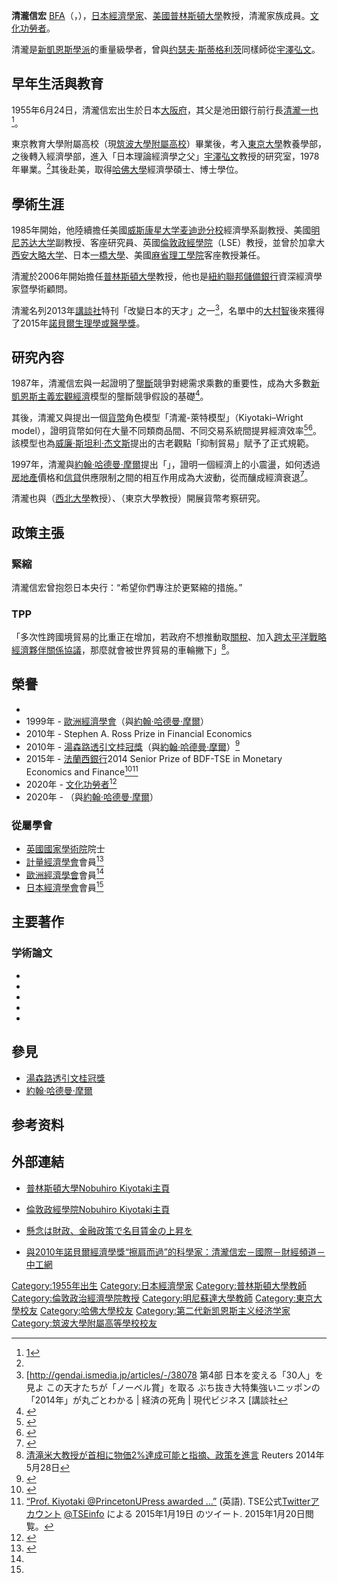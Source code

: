 {{Infobox scientist
|name              = 清瀧信宏<br><small>清滝 信宏（きよたき のぶひろ）</small>
|image             = Nobuhiro Kiyotaki 202011.jpg
|image_size        = 
|caption           = 
|birth_date        = {{birth date and age|1955|06|24|mf=y}}
|birth_place       = [[日本|日本]][[大阪府|大阪府]]
|death_date        = 
|death_place       = 
|nationality       = {{JPN}}
|ethnicity         = 
|fields            = [[宏觀經濟學|宏觀經濟學]]
|workplaces        = [[普林斯頓大學|普林斯頓大學]]
|alma_mater        = [[東京大學|東京大學]]<br />[[哈佛大學|哈佛大學]]
|academic_advisors  = [[宇澤弘文|宇澤弘文]]
|doctoral_advisor  = {{link-en|奧利維耶·布朗夏爾|Olivier Blanchard}}
|doctoral_students = 
|known_for         = {{link-en|清瀧-摩爾模型|Kiyotaki–Moore model}}<br>清瀧-萊特模型
|awards            = {{link-en|Yrjö Jahnsson Award|Yrjö Jahnsson Award}} (1999)<br>Stephen A. Ross Prize in Financial Economics (2010)<br>[[湯森路透引文桂冠獎|湯森路透引文桂冠獎]] (2010)<br>{{link-en|BBVA基金會前沿知識獎|BBVA Foundation Frontiers of Knowledge Award}} (2020)
|religion          =
|signature         =  <!--(filename only)-->
|footnotes         = 
}}
{{Japanese
| japanese = 清滝 信宏
| kana = きよたき のぶひろ
| romaji = Kiyotaki Nobuhiro
}}
'''清瀧信宏''' [[英國國家學術院|BFA]]（{{jpn|j=清滝 信宏|hg=きよたき のぶひろ|rm=Kiyotaki Nobuhiro|f=h}}，{{bd|1955年|6月24日}}），[[日本|日本]][[經濟學家|經濟學家]]、[[美國|美國]][[普林斯頓大學|普林斯頓大學]]教授，{{link-ja|池田銀行|池田銀行}}清瀧家族成員。[[文化功勞者|文化功勞者]]。

清瀧是[[新凱恩斯學派|新凱恩斯學派]]的重量級學者，曾與[[约瑟夫·斯蒂格利茨|约瑟夫·斯蒂格利茨]]同樣師從[[宇澤弘文|宇澤弘文]]。

== 早年生活與教育 ==
1955年6月24日，清瀧信宏出生於日本[[大阪府|大阪府]]，其父是池田銀行前行長[[清瀧一也|清瀧一也]]<ref>[https://archive.is/20131012123236/newsbiz.yahoo.co.jp/detail?a=20130924-00000035-jijnb_st-nb]</ref>。

東京教育大學附屬高校（現[[筑波大學附屬中學校及高等學校|筑波大學附屬高校]]）畢業後，考入[[東京大學|東京大學]]教養學部，之後轉入經濟學部，進入「日本理論經濟學之父」[[宇澤弘文|宇澤弘文]]教授的研究室，1978年畢業。<ref name="Kiyotaki-Asahi" />其後赴美，取得[[哈佛大學|哈佛大學]]經濟學碩士、博士學位。

== 學術生涯 ==
1985年開始，他陸續擔任美國[[威斯康星大学麦迪逊分校|威斯康星大学麦迪逊分校]]經濟學系副教授、美國[[明尼苏达大学|明尼苏达大学]]副教授、{{link-en|明尼阿波利斯聯邦儲備銀行|Federal Reserve Bank of Minneapolis}}客座研究員、英國[[倫敦政經學院|倫敦政經學院]]（LSE）教授，並曾於加拿大[[西安大略大学|西安大略大学]]、日本[[一橋大學|一橋大學]]、美國[[麻省理工學院|麻省理工學院]]客座教授兼任。

清瀧於2006年開始擔任[[普林斯頓大學|普林斯頓大學]]教授，他也是[[紐約聯邦儲備銀行|紐約聯邦儲備銀行]]資深經濟學家暨學術顧問。

清瀧名列2013年[[講談社|講談社]]特刊「改變日本的天才」之一<ref>[http://gendai.ismedia.jp/articles/-/38078 {{Wayback|url=http://gendai.ismedia.jp/articles/-/38078 |date=20160304191430 }} 第4部 日本を変える「30人」を見よ この天才たちが「ノーベル賞」を取る ぶち抜き大特集強いニッポンの「2014年」が丸ごとわかる | 経済の死角 | 現代ビジネス [講談社</ref>，名單中的[[大村智|大村智]]後來獲得了2015年[[諾貝爾生理學或醫學獎|諾貝爾生理學或醫學獎]]。

== 研究內容 ==
1987年，清瀧信宏與{{link-en|奧利維爾·布蘭查德|Olivier Blanchard}}一起證明了[[壟斷|壟斷]]競爭對總需求乘數的重要性，成為大多數[[新凱恩斯主義|新凱恩斯主義]][[宏觀經濟|宏觀經濟]]模型的壟斷競爭假設的基礎<ref>{{cite journal |first=Olivier |last=Blanchard |first2=Nobuhiro |last2=Kiyotaki |year=1987 |title=Monopolistic Competition and the Effects of Aggregate Demand |url=https://archive.org/details/sim_american-economic-review_1987-09_77_4/page/647 |journal=[[American_Economic_Review|American Economic Review]] |volume=77 |issue=4 |pages=647–66 |jstor=1814537 }}</ref>。

其後，清瀧又與{{link-en|蘭德爾·萊特|Randall Wright}}提出一個[[貨幣|貨幣]]角色模型「清瀧-萊特模型」（Kiyotaki–Wright model），證明貨幣如何在大量不同類商品間、不同交易系統間提昇經濟效率<ref>{{cite journal |first=Nobuhiro |last=Kiyotaki |first2=Randall |last2=Wright |year=1989 |title=On Money as a Medium of Exchange |url=https://archive.org/details/sim_journal-of-political-economy_1989-08_97_4/page/927 |journal=[[Journal_of_Political_Economy|Journal of Political Economy]] |volume=97 |issue=4 |pages=927–54 |jstor=1832197 |doi=10.1086/261634}}</ref><ref>{{cite journal |first=Nobuhiro |last=Kiyotaki |first2=Randall |last2=Wright |year=1993 |title=A Search-Theoretic Approach to Monetary Economics |url=https://archive.org/details/sim_american-economic-review_1993-03_83_1/page/63 |journal=[[American_Economic_Review|American Economic Review]] |volume=83 |issue=1 |pages=63–77 |jstor=2117496 }}</ref>。該模型也為[[威廉·斯坦利·杰文斯|威廉·斯坦利·杰文斯]]提出的古老觀點「{{link-en|雙重需求巧合|Coincidence of wants}}抑制貿易」賦予了正式規範。

1997年，清瀧與[[約翰·哈德曼·摩爾|約翰·哈德曼·摩爾]]提出「{{link-en|清瀧-摩爾模型|Kiyotaki–Moore model}}」，證明一個經濟上的小震盪，如何透過[[房地產|房地產]]價格和[[信貸|信貸]]供應限制之間的相互作用成為大波動，從而釀成經濟衰退<ref>{{cite journal |first=Nobuhiro |last=Kiyotaki |first2=John H. |last2=Moore |year=1997 |title=Credit Cycles |url=https://archive.org/details/sim_journal-of-political-economy_1997-04_105_2/page/211 |journal=[[Journal_of_Political_Economy|Journal of Political Economy]] |volume=105 |issue=2 |pages=211–248 |doi=10.1086/262072 }}</ref>。

清瀧也與{{link-ja|松山公紀|松山公紀}}（[[西北大學_(伊利諾伊州)|西北大學]]教授）、{{link-ja|松井彰彥|松井彰彦}}（東京大學教授）開展貨幣考察研究{{sfn |Kiyotaki|Matsui|Matsuyama|1993b}}。

== 政策主張 ==
=== 緊縮 ===
清瀧信宏曾抱怨日本央行：“希望你們專注於更緊縮的措施。”

=== TPP ===
「多次性跨國境貿易的比重正在增加，若政府不想推動取[[關稅|關稅]]、加入[[跨太平洋戰略經濟夥伴關係協議|跨太平洋戰略經濟夥伴關係協議]]，那麼就會被世界貿易的車輪撇下」<ref name="Kiyotaki-Reuters">[http://jp.reuters.com/article/businessNews/idJPKBN0E801Q20140528 清滝米大教授が首相に物価2%達成可能と指摘、政策を進言] {{Wayback|url=http://jp.reuters.com/article/businessNews/idJPKBN0E801Q20140528 |date=20200921160941 }} Reuters 2014年5月28日</ref>。

== 榮譽 ==
*{{link-ja|中原獎|中原賞}}
*1999年 - [[歐洲經濟學會|歐洲經濟學會]]{{link-en|Yrjö Jahnsson Award|Yrjö Jahnsson Award}}（與[[約翰·哈德曼·摩爾|約翰·哈德曼·摩爾]]）
*2010年 - Stephen A. Ross Prize in Financial Economics
*2010年 - [[湯森路透引文桂冠獎|湯森路透引文桂冠獎]]（與[[約翰·哈德曼·摩爾|約翰·哈德曼·摩爾]]）<ref>{{Cite web |url=http://science.thomsonreuters.com/nobel/laureates/#economics |title=Thomson-Reuters list of 'citation laureates' in economics |access-date=2013-10-12 |archive-date=2011-12-02 |archive-url=https://web.archive.org/web/20111202195829/http://science.thomsonreuters.com/nobel/laureates/#economics |dead-url=no }}</ref>
*2015年 - [[法蘭西銀行|法蘭西銀行]]2014 Senior Prize of BDF-TSE in Monetary Economics and Finance<ref name="tse2015">{{Cite web |url=http://bdf.tse-fr.eu/ |title=19 January 2015: BdF - TSE Prize Ceremony in Monetary Economics and Finance. |accessdate=2015-01-20 |publisher=Toulouse School of Economics |date=2015 |language=en |archive-date=2015-01-20 |archive-url=https://web.archive.org/web/20150120095800/http://bdf.tse-fr.eu/ |dead-url=no }}</ref><ref name="tw_tseinfo_201501">[http://twitter.com/TSEinfo/status/557208746540412928 “Prof. Kiyotaki @PrincetonUPress awarded ...”] {{Wayback|url=http://twitter.com/TSEinfo/status/557208746540412928 |date=20211022222740 }} (英語). TSE公式[[Twitter|Twitter]]アカウント [http://twitter.com/TSEinfo @TSEinfo] {{Wayback|url=http://twitter.com/TSEinfo |date=20211107123703 }} による 2015年1月19日 のツイート. 2015年1月20日閲覧。</ref>
*2020年 - [[文化功勞者|文化功勞者]]<ref>{{Cite web |date=2020-11-03 |url=https://www.mext.go.jp/b_menu/houdou/2020/attach/1422025_00001.htm |title=令和2年度　文化功労者 |publisher=文部科学省 |accessdate=2020-11-09 |archive-date=2021-10-09 |archive-url=https://web.archive.org/web/20211009092905/https://www.mext.go.jp/b_menu/houdou/2020/attach/1422025_00001.htm |dead-url=no }}</ref>
*2020年 - {{link-en|BBVA基金會前沿知識獎|BBVA Foundation Frontiers of Knowledge Award}}（與[[約翰·哈德曼·摩爾|約翰·哈德曼·摩爾]]）

=== 從屬學會 ===
*[[英國國家學術院|英國國家學術院]]院士
*[[計量經濟學會|計量經濟學會]]會員<ref name="Kiyotaki-C.V.">{{Cite web |date= |url=http://www.princeton.edu/~kiyotaki/papers/vita1114.pdf |title=C.V. |format=PDF |publisher= |accessdate=2015-10-26 |archive-date=2021-09-17 |archive-url=https://web.archive.org/web/20210917211853/http://www.princeton.edu/~kiyotaki/papers/vita1114.pdf |dead-url=no }}</ref>
*[[歐洲經濟學會|歐洲經濟學會]]會員<ref name="Kiyotaki-C.V." />
*[[日本經濟學會|日本經濟學會]]會員<ref name="Kiyotaki-C.V." />

== 主要著作 ==
=== 学術論文 ===
*{{cite journal |first=Olivier |last=Blanchard |first2=Nobuhiro |last2=Kiyotaki |year=1987 |title=Monopolistic Competition and the Effects of Aggregate Demand |journal=[[American_Economic_Review|American Economic Review]] |volume=77 |issue=4 |pages=647–66 |jstor=1814537 |url=https://notendur.hi.is/ajonsson/kennsla2003/Blanchard_Kiyotaki.pdf |format=pdf |ref=harv |access-date=2021-10-07 |archive-date=2021-09-17 |archive-url=https://web.archive.org/web/20210917211838/https://notendur.hi.is/ajonsson/kennsla2003/Blanchard_Kiyotaki.pdf |dead-url=no }}
*{{cite journal |first=Nobuhiro |last=Kiyotaki |first2=Randall |last2=Wright |year=1989 |title=On Money as a Medium of Exchange |journal=[[Journal_of_Political_Economy|Journal of Political Economy]] |volume=97 |issue=4 |pages=927–54 |jstor=1832197 |doi=10.1086/261634 |url=https://pantherfile.uwm.edu/vesely/www/831/Kiyotaki%201989%20JPE.pdf |format=pdf |ref=harv |access-date=2021-10-07 |archive-date=2016-03-04 |archive-url=https://web.archive.org/web/20160304192427/https://pantherfile.uwm.edu/vesely/www/831/Kiyotaki%201989%20JPE.pdf |dead-url=no }}
*{{cite journal |first=Nobuhiro |last=Kiyotaki |first2=Randall |last2=Wright |year=1993a |title=A Search-Theoretic Approach to Monetary Economics |journal=[[American_Economic_Review|American Economic Review]] |volume=83 |issue=1 |pages=63–77 |jstor=2117496 |url=http://www.econ.hit-u.ac.jp/~makoto/PDF/kiyotaki_wright_AER.pdf |format=pdf |ref=harv |access-date=2021-10-07 |archive-date=2015-09-23 |archive-url=https://web.archive.org/web/20150923233234/http://www.econ.hit-u.ac.jp/~makoto/PDF/kiyotaki_wright_AER.pdf |dead-url=yes }}
*{{cite journal |first=Nobuhiro |last=Kiyotaki |first2=Akihiko |last2=Matsui|first3=Kiminori |last3=Matsuyama|year=1993b |title=Toward a Theory of International Currency |journal=[[The_Review_of_Economic_Studies|The Review of Economic Studies]] |volume=60 |issue=2 |pages=283-307 |jstor=2298058 | ref = harv}}
*{{cite journal |first=Nobuhiro |last=Kiyotaki |first2=John H. |last2=Moore |year=1997 |title=Credit Cycles |journal=[[Journal_of_Political_Economy|Journal of Political Economy]] |volume=105 |issue=2 |pages=211–248 |doi=10.1086/262072 |url=http://www-users.york.ac.uk/~psm509/ULB2012/KiyotakiMooreJPE1997.pdf |format=pdf |ref=harv |access-date=2021-10-07 |archive-date=2021-09-17 |archive-url=https://web.archive.org/web/20210917211823/https://www-users.york.ac.uk/~psm509/ULB2012/KiyotakiMooreJPE1997.pdf |dead-url=no }}

== 參見 ==
*[[湯森路透引文桂冠獎|湯森路透引文桂冠獎]]
*[[約翰·哈德曼·摩爾|約翰·哈德曼·摩爾]]

== 参考资料 ==
{{reflist}}

== 外部連結 ==
*{{en icon}}[http://www.princeton.edu/~kiyotaki/ 普林斯頓大學Nobuhiro Kiyotaki主頁] {{Wayback|url=http://www.princeton.edu/~kiyotaki/ |date=20210415115817 }}
*{{en icon}}[https://web.archive.org/web/20130430044423/http://econ.lse.ac.uk/staff/kiyotaki_nobu/ 倫敦政經學院Nobuhiro Kiyotaki主頁]
*{{ja icon}}[http://business.nikkeibp.co.jp/article/money/20110404/219303/ 懸念は財政、金融政策で名目賃金の上昇を] {{Wayback|url=http://business.nikkeibp.co.jp/article/money/20110404/219303/ |date=20161002034752 }}
*{{zh icon}}[https://web.archive.org/web/20131014064407/http://big5.workercn.cn/finance.workercn.cn/c/2010/10/11/101011205909497373856.html 與2010年諾貝爾經濟學獎“擦肩而過”的科學家：清瀧信宏－國際－財經頻道－中工網]

{{Keynesians}}
{{Authority control}}
{{DEFAULTSORT:Kiyotaki, Nobuhiro}}
[[Category:1955年出生|Category:1955年出生]]
[[Category:日本經濟學家|Category:日本經濟學家]]
[[Category:普林斯頓大學教師|Category:普林斯頓大學教師]]
[[Category:倫敦政治經濟學院教授|Category:倫敦政治經濟學院教授]]
[[Category:明尼蘇達大學教師|Category:明尼蘇達大學教師]]
[[Category:東京大學校友|Category:東京大學校友]]
[[Category:哈佛大學校友|Category:哈佛大學校友]]
[[Category:第二代新凯恩斯主义经济学家|Category:第二代新凯恩斯主义经济学家]]
[[Category:筑波大學附屬高等學校校友|Category:筑波大學附屬高等學校校友]]